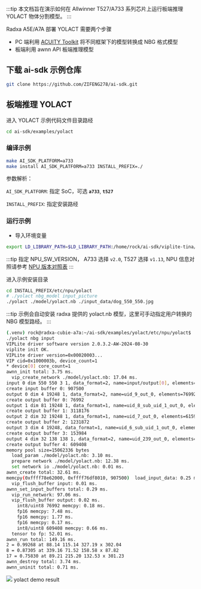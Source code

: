 :::tip
本文档旨在演示如何在 Allwinner T527/A733 系列芯片上运行板端推理 YOLACT 物体分割模型。
:::

Radxa A5E/A7A 部署 YOLACT 需要两个步骤

- PC 端利用 [ACUITY Toolkit](./cubie_acuity_sdk#acuity-toolkit) 将不同框架下的模型转换成 NBG 格式模型
- 板端利用 awnn API 板端推理模型

## 下载 ai-sdk 示例仓库

<NewCodeBlock tip="X86 PC / Device" type="PC">

```bash
git clone https://github.com/ZIFENG278/ai-sdk.git
```

</NewCodeBlock>

## 板端推理 YOLACT

进入 YOLACT 示例代码文件目录路经

<NewCodeBlock tip="Device" type="device">

```bash
cd ai-sdk/examples/yolact
```

</NewCodeBlock>

### 编译示例

<NewCodeBlock tip="Device" type="device">

```bash
make AI_SDK_PLATFORM=a733
make install AI_SDK_PLATFORM=a733 INSTALL_PREFIX=./
```

</NewCodeBlock>

参数解析：

`AI_SDK_PLATFORM`: 指定 SoC，可选 **`a733`**, **`t527`**

`INSTALL_PREFIX`: 指定安装路经

### 运行示例

- 导入环境变量

<NewCodeBlock tip="Device" type="device">

```bash
export LD_LIBRARY_PATH=$LD_LIBRARY_PATH:/home/rock/ai-sdk/viplite-tina/lib/aarch64-none-linux-gnu/NPU_VERSION # NPU_SW_VERSION
```

</NewCodeBlock>

:::tip
指定 NPU_SW_VERSION， A733 选择 `v2.0`, T527 选择 `v1.13`, NPU 信息对照请参考 [NPU 版本对照表](./cubie_acuity_usage#npu-版本对照表)
:::

进入示例安装目录

<NewCodeBlock tip="Device" type="device">

```bash
cd INSTALL_PREFIX/etc/npu/yolact
# ./yolact nbg_model input_picture
./yolact ./model/yolact.nb ./input_data/dog_550_550.jpg
```

</NewCodeBlock>

:::tip
示例会自动安装 radxa 提供的 yolact.nb 模型，这里可手动指定用户转换的 NBG 模型路经。
:::

```bash
(.venv) rock@radxa-cubie-a7a:~/ai-sdk/examples/yolact/etc/npu/yolact$ ./yolact ./model/yolact.nb ./input_data/dog_550_550.jpg
./yolact nbg input
VIPLite driver software version 2.0.3.2-AW-2024-08-30
viplite init OK.
VIPLite driver version=0x00020003...
VIP cid=0x1000003b, device_count=1
* device[0] core_count=1
awnn_init total: 3.75 ms.
  vip_create_network ./model/yolact.nb: 17.04 ms.
input 0 dim 550 550 3 1, data_format=2, name=input/output[0], elements=1833508979, scale=0.018629, zero_point=114
create input buffer 0: 907500
output 0 dim 4 19248 1, data_format=2, name=uid_9_out_0, elements=76992, scale=0.057314, zero_point=142
create output buffer 0: 76992
output 1 dim 81 19248 1, data_format=1, name=uid_8_sub_uid_1_out_0, elements=1559088, none-quant
create output buffer 1: 3118176
output 2 dim 32 19248 1, data_format=1, name=uid_7_out_0, elements=615936, none-quant
create output buffer 2: 1231872
output 3 dim 4 19248, data_format=1, name=uid_6_sub_uid_1_out_0, elements=76992, none-quant
create output buffer 3: 153984
output 4 dim 32 138 138 1, data_format=2, name=uid_239_out_0, elements=609408, scale=0.065950, zero_point=0
create output buffer 4: 609408
memory pool size=15062336 bytes
  load_param ./model/yolact.nb: 3.10 ms.
  prepare network ./model/yolact.nb: 12.38 ms.
  set network io ./model/yolact.nb: 0.01 ms.
awnn_create total: 32.61 ms.
memcpy(0xffff78e62000, 0xffff76df8010, 907500)  load_input_data: 0.25 ms.
  vip_flush_buffer input: 0.01 ms.
awnn_set_input_buffers total: 0.29 ms.
  vip_run_network: 97.06 ms.
  vip_flush_buffer output: 0.02 ms.
    int8/uint8 76992 memcpy: 0.18 ms.
    fp16 memcpy: 7.48 ms.
    fp16 memcpy: 1.77 ms.
    fp16 memcpy: 0.17 ms.
    int8/uint8 609408 memcpy: 0.66 ms.
  tensor to fp: 52.01 ms.
awnn_run total: 149.16 ms.
2 = 0.99268 at 88.14 115.14 327.19 x 302.04
8 = 0.87305 at 339.16 71.52 158.58 x 87.82
17 = 0.75830 at 89.21 215.20 132.53 x 301.23
awnn_destroy total: 3.74 ms.
awnn_uninit total: 0.71 ms.
```

<div style={{ textAlign: "center" }}>
  <img src="/img/cubie/a7a/yolact_result.webp" />
  yolact demo result
</div>
